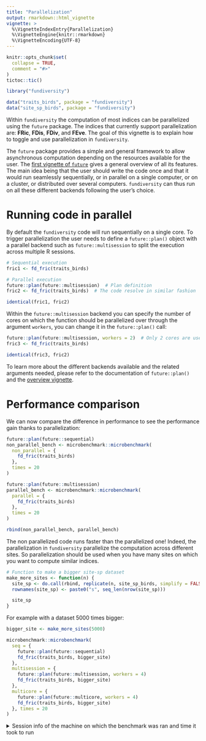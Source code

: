 ```yaml
---
title: "Parallelization"
output: rmarkdown::html_vignette
vignette: >
  %\VignetteIndexEntry{Parallelization}
  %\VignetteEngine{knitr::rmarkdown}
  %\VignetteEncoding{UTF-8}
---
```


<!-- 
# Pre-render with 
knitr::knit("vignettes/_parallel.Rmd", output = "vignettes/parallel.Rmd")
-->

```r
knitr::opts_chunk$set(
  collapse = TRUE,
  comment = "#>"
)
tictoc::tic()
```

```r
library("fundiversity")

data("traits_birds", package = "fundiversity")
data("site_sp_birds", package = "fundiversity")
```

Within `fundiversity` the computation of most indices can be parallelized using the `future` package. The indices that currently support parallelization are: **FRic**, **FDis**, **FDiv**, and **FEve**. The goal of this vignette is to explain how to toggle and use parallelization in `fundiversity`.

The `future` package provides a simple and general framework to allow asynchronous computation depending on the resources available for the user. The [first vignette of `future`](https://cran.r-project.org/web/packages/future/vignettes/future-1-overview.html) gives a general overview of all its features. The main idea being that the user should write the code once and that it would run seamlessly sequentially, or in parallel on a single computer, or on a cluster, or distributed over several computers. `fundiversity` can thus run on all these different backends following the user's choice.


# Running code in parallel

By default the `fundiversity` code will run sequentially on a single core. To trigger parallelization the user needs to define a `future::plan()` object with a parallel backend such as `future::multisession` to split the execution across multiple R sessions.

```r
# Sequential execution
fric1 <- fd_fric(traits_birds)

# Parallel execution
future::plan(future::multisession)  # Plan definition
fric2 <- fd_fric(traits_birds)  # The code resolve in similar fashion

identical(fric1, fric2)
```

Within the `future::multisession` backend you can specify the number of cores on which the function should be parallelized over through the argument `workers`, you can change it in the `future::plan()` call:

```r
future::plan(future::multisession, workers = 2)  # Only 2 cores are used
fric3 <- fd_fric(traits_birds)

identical(fric3, fric2)
```

To learn more about the different backends available and the related arguments needed, please refer to the documentation of `future::plan()` and the [overview vignette](https://cran.r-project.org/web/packages/future/vignettes/future-1-overview.html).


# Performance comparison

We can now compare the difference in performance to see the performance gain thanks to parallelization:

```r
future::plan(future::sequential)
non_parallel_bench <- microbenchmark::microbenchmark(
  non_parallel = {
    fd_fric(traits_birds)
  },
  times = 20
)

future::plan(future::multisession)
parallel_bench <- microbenchmark::microbenchmark(
  parallel = {
    fd_fric(traits_birds)
  },
  times = 20
)

rbind(non_parallel_bench, parallel_bench)
```

The non parallelized code runs faster than the parallelized one! Indeed, the parallelization in `fundiversity` parallelize the computation across different sites. So parallelization should be used when you have many sites on which you want to compute similar indices.

```r
# Function to make a bigger site-sp dataset
make_more_sites <- function(n) {
  site_sp <- do.call(rbind, replicate(n, site_sp_birds, simplify = FALSE))
  rownames(site_sp) <- paste0("s", seq_len(nrow(site_sp)))

  site_sp
}
```

For example with a dataset 5000 times bigger:

```r
bigger_site <- make_more_sites(5000)

microbenchmark::microbenchmark(
  seq = { 
    future::plan(future::sequential) 
    fd_fric(traits_birds, bigger_site) 
  },
  multisession = { 
    future::plan(future::multisession, workers = 4)
    fd_fric(traits_birds, bigger_site) 
  },
  multicore = { 
    future::plan(future::multicore, workers = 4) 
    fd_fric(traits_birds, bigger_site) 
  }, times = 20
)
```

<details>
<summary>Session info of the machine on which the benchmark was ran and time it took to run</summary>

```r
tictoc::toc(func.toc = function(x, y, msg) tictoc::toc.outmsg(x, y, paste0(msg, " seconds needed to generate this document")))
sessioninfo::session_info()
```

</details>
